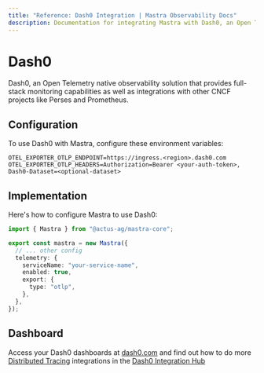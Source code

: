 ```yaml
---
title: "Reference: Dash0 Integration | Mastra Observability Docs"
description: Documentation for integrating Mastra with Dash0, an Open Telemetry native observability solution.
---
```


# Dash0

Dash0, an Open Telemetry native observability solution that provides full-stack monitoring capabilities as well as integrations with other CNCF projects like Perses and Prometheus.

## Configuration

To use Dash0 with Mastra, configure these environment variables:

```env
OTEL_EXPORTER_OTLP_ENDPOINT=https://ingress.<region>.dash0.com
OTEL_EXPORTER_OTLP_HEADERS=Authorization=Bearer <your-auth-token>, Dash0-Dataset=<optional-dataset>
```

## Implementation

Here's how to configure Mastra to use Dash0:

```typescript
import { Mastra } from "@actus-ag/mastra-core";

export const mastra = new Mastra({
  // ... other config
  telemetry: {
    serviceName: "your-service-name",
    enabled: true,
    export: {
      type: "otlp",
    },
  },
});
```

## Dashboard

Access your Dash0 dashboards at [dash0.com](https://www.dash0.com/) and find out how to do more [Distributed Tracing](https://www.dash0.com/distributed-tracing) integrations in the [Dash0 Integration Hub](https://www.dash0.com/hub/integrations)
